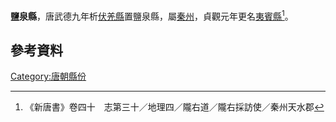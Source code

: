 {{主條目消歧義|關於中國歷史上其他鹽泉縣，請參見：'''[[鹽泉縣|鹽泉縣]]'''。}}
'''鹽泉縣'''，唐武德九年析[[伏羌縣|伏羌縣]]置鹽泉縣，屬[[秦州|秦州]]，貞觀元年更名[[夷賓縣|夷賓縣]]<ref>《新唐書》卷四十　志第三十／地理四／隴右道／隴右採訪使／秦州天水郡</ref>。

== 參考資料 ==
{{reflist}}

{{唐朝行政區劃小作品}}
[[Category:唐朝縣份|Category:唐朝縣份]]